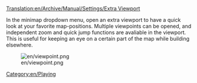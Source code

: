 [[Translation:en/Archive/Manual/Settings/Extra Viewport]]


[[Category:en/Playing]]
In the minimap dropdown menu, open an extra viewport to have a quick look at your favorite map-positions. Multiple viewpoints can be opened, and independent zoom and quick jump functions are avaliable in the viewport. This is useful for keeping an eye on a certain part of the map while building elsewhere.

[[File:en/viewpoint.png]]